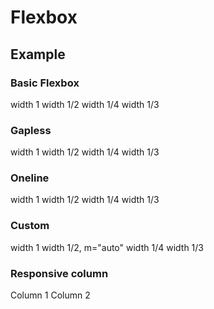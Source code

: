 # Flexbox

## Example

### Basic Flexbox

<Container>
  <Flexbox>
    <Flexbox.Column width={1} bg="N2">width 1</Flexbox.Column>
    <Flexbox.Column width={1 / 2} bg="N3">width 1/2</Flexbox.Column>
    <Flexbox.Column width={1 / 4} bg="N4">width 1/4</Flexbox.Column>
    <Flexbox.Column width={1 / 3} bg="N2">width 1/3</Flexbox.Column>
  </Flexbox>
</Container>



### Gapless

<Container>
  <Flexbox gapless>
    <Flexbox.Column width={1} bg="N2">width 1</Flexbox.Column>
    <Flexbox.Column width={1 / 2} bg="N3">width 1/2</Flexbox.Column>
    <Flexbox.Column width={1 / 4} bg="N4">width 1/4</Flexbox.Column>
    <Flexbox.Column width={1 / 3} bg="N2">width 1/3</Flexbox.Column>
  </Flexbox>
</Container>

### Oneline

<Container>
  <Flexbox oneline>
    <Flexbox.Column width={1} bg="N2">width 1</Flexbox.Column>
    <Flexbox.Column width={1 / 2} bg="N3">width 1/2</Flexbox.Column>
    <Flexbox.Column width={1 / 4} bg="N4">width 1/4</Flexbox.Column>
    <Flexbox.Column width={1 / 3} bg="N2">width 1/3</Flexbox.Column>
  </Flexbox>
</Container>


### Custom

<Container>
  <Flexbox justifyContent="space-between">
    <Flexbox.Column width={1} bg="N2">width 1</Flexbox.Column>
    <Flexbox.Column width={1 / 2} bg="N3" m="auto">width 1/2, m="auto"</Flexbox.Column>
    <Flexbox.Column width={1 / 4} bg="N4">width 1/4</Flexbox.Column>
    <Flexbox.Column width={1 / 3} bg="N2">width 1/3</Flexbox.Column>
  </Flexbox>
</Container>


### Responsive column

<Container>
  <Flexbox>
    <Flexbox.Column width={[1, 1 / 2, 1 / 3, 1 / 4]} bg="N4">Column 1</Flexbox.Column>
    <Flexbox.Column width={[1, 1 / 2, 1 / 3, 1 / 4, 1]} bg="N2">Column 2</Flexbox.Column>
  </Flexbox>
</Container>